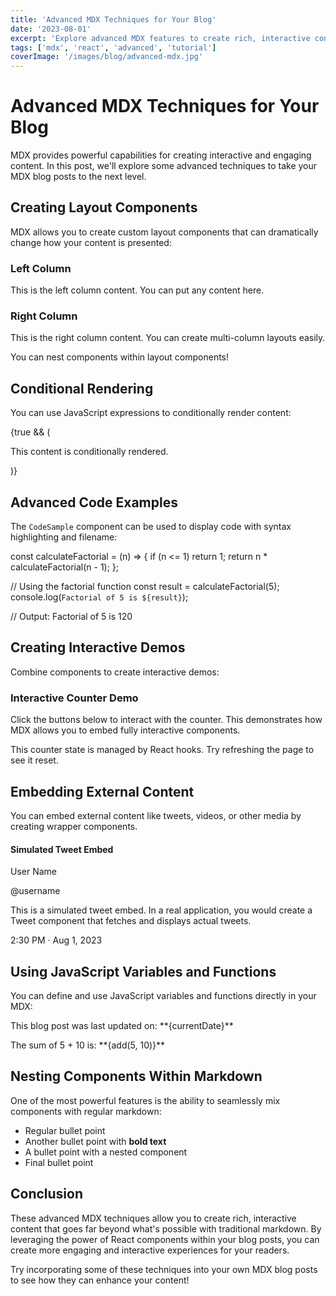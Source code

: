 ```yaml
---
title: 'Advanced MDX Techniques for Your Blog'
date: '2023-08-01'
excerpt: 'Explore advanced MDX features to create rich, interactive content that engages your readers.'
tags: ['mdx', 'react', 'advanced', 'tutorial']
coverImage: '/images/blog/advanced-mdx.jpg'
---
```


# Advanced MDX Techniques for Your Blog

MDX provides powerful capabilities for creating interactive and engaging content. In this post, we'll explore some advanced techniques to take your MDX blog posts to the next level.

## Creating Layout Components

MDX allows you to create custom layout components that can dramatically change how your content is presented:

<div className="grid grid-cols-1 md:grid-cols-2 gap-4 mb-6">
  <div className="bg-gray-50 dark:bg-gray-800 p-4 rounded-lg">
    <h3 className="text-lg font-medium mb-2">Left Column</h3>
    <p>This is the left column content. You can put any content here.</p>
    <Counter initialCount={3} />
  </div>
  <div className="bg-gray-50 dark:bg-gray-800 p-4 rounded-lg">
    <h3 className="text-lg font-medium mb-2">Right Column</h3>
    <p>This is the right column content. You can create multi-column layouts easily.</p>
    <Info>
      You can nest components within layout components!
    </Info>
  </div>
</div>

## Conditional Rendering

You can use JavaScript expressions to conditionally render content:

{true && (
  <div className="bg-green-50 dark:bg-green-900 p-4 rounded-lg mb-6">
    <p className="text-green-800 dark:text-green-100">This content is conditionally rendered.</p>
  </div>
)}

## Advanced Code Examples

The `CodeSample` component can be used to display code with syntax highlighting and filename:

<CodeSample language="javascript" filename="advanced-example.js">
const calculateFactorial = (n) => {
  if (n <= 1) return 1;
  return n * calculateFactorial(n - 1);
};

// Using the factorial function
const result = calculateFactorial(5);
console.log(`Factorial of 5 is ${result}`);

// Output: Factorial of 5 is 120
</CodeSample>

## Creating Interactive Demos

Combine components to create interactive demos:

<div className="border rounded-md p-6 mb-6 bg-gray-50 dark:bg-gray-800">
  <h3 className="text-xl font-bold mb-4">Interactive Counter Demo</h3>
  <p className="mb-4">
    Click the buttons below to interact with the counter. 
    This demonstrates how MDX allows you to embed fully interactive components.
  </p>
  <Counter initialCount={10} />
  <div className="mt-4">
    <Info>
      This counter state is managed by React hooks. Try refreshing the page to see it reset.
    </Info>
  </div>
</div>

## Embedding External Content

You can embed external content like tweets, videos, or other media by creating wrapper components.

<div className="border rounded-md p-4 bg-blue-50 dark:bg-blue-900 mb-6">
  <h4 className="font-medium text-blue-800 dark:text-blue-100">Simulated Tweet Embed</h4>
  <div className="p-4 bg-white dark:bg-gray-800 rounded-md mt-2">
    <div className="flex items-center mb-2">
      <div className="w-12 h-12 bg-gray-200 dark:bg-gray-700 rounded-full mr-4"></div>
      <div>
        <p className="font-bold">User Name</p>
        <p className="text-gray-500 text-sm">@username</p>
      </div>
    </div>
    <p className="mb-2">This is a simulated tweet embed. In a real application, you would create a Tweet component that fetches and displays actual tweets.</p>
    <p className="text-blue-500 text-sm">2:30 PM · Aug 1, 2023</p>
  </div>
</div>

## Using JavaScript Variables and Functions

You can define and use JavaScript variables and functions directly in your MDX:


<p>This blog post was last updated on: **{currentDate}**</p>


<p>The sum of 5 + 10 is: **{add(5, 10)}**</p>

## Nesting Components Within Markdown

One of the most powerful features is the ability to seamlessly mix components with regular markdown:

- Regular bullet point
- Another bullet point with **bold text**
- <Info>A bullet point with a nested component</Info>
- Final bullet point

## Conclusion

These advanced MDX techniques allow you to create rich, interactive content that goes far beyond what's possible with traditional markdown. By leveraging the power of React components within your blog posts, you can create more engaging and interactive experiences for your readers.

Try incorporating some of these techniques into your own MDX blog posts to see how they can enhance your content! 